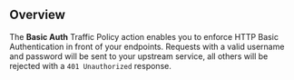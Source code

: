 ## Overview

The **Basic Auth** Traffic Policy action enables you to enforce HTTP Basic
Authentication in front of your endpoints. Requests with a valid username
and password will be sent to your upstream service, all others will be rejected
with a `401 Unauthorized` response.
